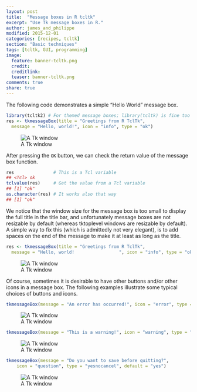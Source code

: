 ```yaml
---
layout: post
title:  "Message boxes in R tcltk"
excerpt: "Use Tk message boxes in R."
author: james_and_philippe
modified: 2015-12-01
categories: [recipes, tcltk]
section: "Basic techniques"
tags: [tcltk, GUI, programming]
image:
  feature: banner-tcltk.png
  credit: 
  creditlink: 
  teaser: banner-tcltk.png
comments: true
share: true
---
```


The following code demonstrates a simple "Hello World" message box.

```r
library(tcltk2) # For themed message boxes; library(tcltk) is fine too here
res <- tkmessageBox(title = "Greetings from R TclTk",
  message = "Hello, world!", icon = "info", type = "ok")
```

![A Tk window]({{ site.images }}/recipes-tcltk/messagebox.png)

After pressing the `OK` button, we can check the return value of the message box function.

```r
res               # This is a Tcl variable
## <Tcl> ok
tclvalue(res)     # Get the value from a Tcl variable
## [1] "ok"
as.character(res) # It works also that way
## [1] "ok"
```

We notice that the window size for the message box is too small to display the full title in the title bar, and unfortunately message boxes are not resizable by default (whereas tktoplevel windows are resizable by default). A simple way to fix this (which is admittedly not very elegant), is to add spaces on the end of the message to make it at least as long as the title.

```r
res <- tkmessageBox(title = "Greetings from R TclTk",
  message = "Hello, world!                 ", icon = "info", type = "ok")
```

![A Tk window]({{ site.images }}/recipes-tcltk/messagebox2.png)

Of course, sometimes it is desirable to have other buttons and/or other icons in a message box. The following examples illustrate some typical choices of buttons and icons.

```r
tkmessageBox(message = "An error has occurred!", icon = "error", type = "ok")
```

![A Tk window]({{ site.images }}/recipes-tcltk/messagebox3.png)

```r
tkmessageBox(message = "This is a warning!", icon = "warning", type = "ok")
```

![A Tk window]({{ site.images }}/recipes-tcltk/messagebox4.png)

```r
tkmessageBox(message = "Do you want to save before quitting?",
    icon = "question", type = "yesnocancel", default = "yes")
```

![A Tk window]({{ site.images }}/recipes-tcltk/messagebox5.png)

